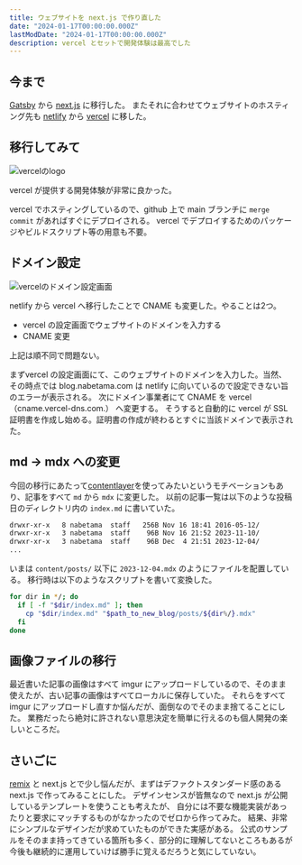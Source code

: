 ```yaml
---
title: ウェブサイトを next.js で作り直した
date: "2024-01-17T00:00:00.000Z"
lastModDate: "2024-01-17T00:00:00.000Z"
description: vercel とセットで開発体験は最高でした
---
```


## 今まで

[Gatsby](https://www.gatsbyjs.com/) から [next.js](https://nextjs.org/) に移行した。
またそれに合わせてウェブサイトのホスティング先も [netlify](https://www.netlify.com/) から [vercel](https://vercel.com/) に移した。

## 移行してみて

![vercelのlogo](https://i.imgur.com/aMiWrZom.png)

vercel が提供する開発体験が非常に良かった。

vercel でホスティングしているので、github 上で main ブランチに `merge commit` があればすぐにデプロイされる。
vercel でデプロイするためのパッケージやビルドスクリプト等の用意も不要。

## ドメイン設定

![vercelのドメイン設定画面](https://i.imgur.com/hMfWBOzl.png)

netlify から vercel へ移行したことで CNAME も変更した。やることは2つ。

- vercel の設定画面でウェブサイトのドメインを入力する
- CNAME 変更

上記は順不同で問題ない。

まずvercel の設定画面にて、このウェブサイトのドメインを入力した。当然、その時点では blog.nabetama.com は netlify に向いているので設定できない旨のエラーが表示される。
次にドメイン事業者にて CNAME を vercel（cname.vercel-dns.com.） へ変更する。
そうすると自動的に vercel が SSL 証明書を作成し始める。証明書の作成が終わるとすぐに当該ドメインで表示された。

## md → mdx への変更

今回の移行にあたって[contentlayer](https://contentlayer.dev/)を使ってみたいというモチベーションもあり、記事をすべて `md` から `mdx` に変更した。
以前の記事一覧は以下のような投稿日のディレクトリ内の `index.md` に書いていた。

```sh
drwxr-xr-x   8 nabetama  staff   256B Nov 16 18:41 2016-05-12/
drwxr-xr-x   3 nabetama  staff    96B Nov 16 21:52 2023-11-10/
drwxr-xr-x   3 nabetama  staff    96B Dec  4 21:51 2023-12-04/
...
```

いまは `content/posts/` 以下に `2023-12-04.mdx` のようにファイルを配置している。
移行時は以下のようなスクリプトを書いて変換した。

```sh
for dir in */; do
  if [ -f "$dir/index.md" ]; then
    cp "$dir/index.md" "$path_to_new_blog/posts/${dir%/}.mdx"
  fi
done
```

## 画像ファイルの移行

最近書いた記事の画像はすべて imgur にアップロードしているので、そのまま使えたが、古い記事の画像はすべてローカルに保存していた。
それらをすべて imgur にアップロードし直すか悩んだが、面倒なのでそのまま捨てることにした。
業務だったら絶対に許されない意思決定を簡単に行えるのも個人開発の楽しいところだ。

## さいごに

[remix](https://remix.run/) と next.js とで少し悩んだが、まずはデファクトスタンダード感のある next.js で作ってみることにした。
デザインセンスが皆無なので next.js が公開しているテンプレートを使うことも考えたが、
自分には不要な機能実装があったりと要求にマッチするものがなかったのでゼロから作ってみた。
結果、非常にシンプルなデザインだが求めていたものができた実感がある。
公式のサンプルをそのまま持ってきている箇所も多く、部分的に理解してないところもあるが
今後も継続的に運用していけば勝手に覚えるだろうと気にしていない。
